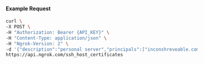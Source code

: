 #### Example Request

```bash
curl \
-X POST \
-H "Authorization: Bearer {API_KEY}" \
-H "Content-Type: application/json" \
-H "Ngrok-Version: 2" \
-d '{"description":"personal server","principals":["inconshreveable.com","10.2.42.9"],"public_key":"ecdsa-sha2-nistp256 AAAAE2VjZHNhLXNoYTItbmlzdHAyNTYAAAAIbmlzdHAyNTYAAABBBI3oSgxrOEJ+tIJ/n6VYtxQIFvynqlOHpfOAJ4x4OfmMYDkbf8dr6RAuUSf+ZC2HMCujta7EjZ9t+6v08Ue+Cgk= inconshreveable.com","ssh_certificate_authority_id":"sshca_32ELHbWCpc1yJ0yLDOjlEczAjsV","valid_until":"2025-12-03T10:11:37Z"}' \
https://api.ngrok.com/ssh_host_certificates
```

